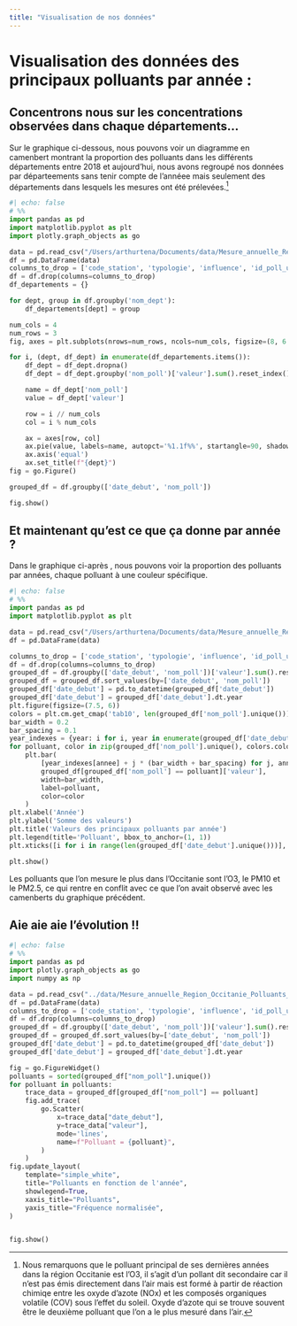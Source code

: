 ```yaml
---
title: "Visualisation de nos données"
---
```


# Visualisation des données des principaux polluants par année :

## Concentrons nous sur les concentrations observées dans chaque départements...

Sur le graphique ci-dessous, nous pouvons voir un diagramme en camenbert montrant la proportion des polluants dans les différents départements entre 2018 et aujourd'hui, nous avons regroupé nos données par départeements sans tenir compte de l'annéee mais seulement des départements dans lesquels les mesures ont été prélevées.^[Nous remarquons que le polluant principal de ses dernières années dans la région Occitanie est l'O3, il s'agit d'un pollant dit secondaire car il n'est pas émis directement dans l'air mais est formé à partir de réaction chimiqe entre les oxyde d'azote (NOx) et les composés organiques volatile (COV) sous l'effet du soleil. Oxyde d'azote qui se trouve souvent être le deuxième polluant que l'on a le plus mesuré dans l'air.]

```python
#| echo: false
# %%
import pandas as pd
import matplotlib.pyplot as plt
import plotly.graph_objects as go

data = pd.read_csv("/Users/arthurtena/Documents/data/Mesure_annuelle_Region_Occitanie_Polluants_Principaux.csv")
df = pd.DataFrame(data)
columns_to_drop = ['code_station', 'typologie', 'influence', 'id_poll_ue', 'unite', 'metrique', 'date_fin', 'statut_valid']
df = df.drop(columns=columns_to_drop)
df_departements = {}

for dept, group in df.groupby('nom_dept'):
    df_departements[dept] = group

num_cols = 4
num_rows = 3
fig, axes = plt.subplots(nrows=num_rows, ncols=num_cols, figsize=(8, 6.5))

for i, (dept, df_dept) in enumerate(df_departements.items()):
    df_dept = df_dept.dropna()
    df_dept = df_dept.groupby('nom_poll')['valeur'].sum().reset_index()

    name = df_dept['nom_poll']
    value = df_dept['valeur']

    row = i // num_cols
    col = i % num_cols

    ax = axes[row, col]
    ax.pie(value, labels=name, autopct='%1.1f%%', startangle=90, shadow=True)
    ax.axis('equal')
    ax.set_title(f"{dept}")
fig = go.Figure()

grouped_df = df.groupby(['date_debut', 'nom_poll'])

fig.show()

```


## Et maintenant qu'est ce que ça donne par année ? 

Dans le graphique ci-après , nous pouvons voir la proportion des polluants par années, chaque polluant à une couleur spécifique.
```python
#| echo: false
# %%
import pandas as pd
import matplotlib.pyplot as plt

data = pd.read_csv("/Users/arthurtena/Documents/data/Mesure_annuelle_Region_Occitanie_Polluants_Principaux.csv")
df = pd.DataFrame(data)

columns_to_drop = ['code_station', 'typologie', 'influence', 'id_poll_ue', 'unite', 'metrique', 'date_fin', 'statut_valid']
df = df.drop(columns=columns_to_drop)
grouped_df = df.groupby(['date_debut', 'nom_poll'])['valeur'].sum().reset_index()
grouped_df = grouped_df.sort_values(by=['date_debut', 'nom_poll'])
grouped_df['date_debut'] = pd.to_datetime(grouped_df['date_debut'])
grouped_df['date_debut'] = grouped_df['date_debut'].dt.year
plt.figure(figsize=(7.5, 6))
colors = plt.cm.get_cmap('tab10', len(grouped_df['nom_poll'].unique()))
bar_width = 0.2
bar_spacing = 0.1
year_indexes = {year: i for i, year in enumerate(grouped_df['date_debut'].unique())}
for polluant, color in zip(grouped_df['nom_poll'].unique(), colors.colors):
    plt.bar(
        [year_indexes[annee] + j * (bar_width + bar_spacing) for j, annee in enumerate(grouped_df['date_debut'].unique())],
        grouped_df[grouped_df['nom_poll'] == polluant]['valeur'],
        width=bar_width,
        label=polluant,
        color=color
    )
plt.xlabel('Année')
plt.ylabel('Somme des valeurs')
plt.title('Valeurs des principaux polluants par année')
plt.legend(title='Polluant', bbox_to_anchor=(1, 1))
plt.xticks([i for i in range(len(grouped_df['date_debut'].unique()))], grouped_df['date_debut'].unique())

plt.show()

```

::: {.callout-note}
Les polluants que l'on mesure le plus dans l'Occitanie sont l'O3, le PM10 et le PM2.5, ce qui rentre en conflit avec ce que l'on avait observé avec les camenberts du graphique précédent. 
:::


## Aie aie aie l'évolution !!

```python
#| echo: false
# %%
import pandas as pd
import plotly.graph_objects as go
import numpy as np

data = pd.read_csv("../data/Mesure_annuelle_Region_Occitanie_Polluants_Principaux.csv")
df = pd.DataFrame(data)
columns_to_drop = ['code_station', 'typologie', 'influence', 'id_poll_ue', 'unite', 'metrique', 'date_fin', 'statut_valid']
df = df.drop(columns=columns_to_drop)
grouped_df = df.groupby(['date_debut', 'nom_poll'])['valeur'].sum().reset_index()
grouped_df = grouped_df.sort_values(by=['date_debut', 'nom_poll'])
grouped_df['date_debut'] = pd.to_datetime(grouped_df['date_debut'])
grouped_df['date_debut'] = grouped_df['date_debut'].dt.year

fig = go.FigureWidget()
polluants = sorted(grouped_df["nom_poll"].unique())
for polluant in polluants:
    trace_data = grouped_df[grouped_df["nom_poll"] == polluant]
    fig.add_trace(
        go.Scatter(
            x=trace_data["date_debut"],
            y=trace_data["valeur"],
            mode='lines',
            name=f"Polluant = {polluant}",
        )
    )
fig.update_layout(
    template="simple_white",
    title="Polluants en fonction de l'année",
    showlegend=True,
    xaxis_title="Polluants",
    yaxis_title="Fréquence normalisée",
)


fig.show()
```

